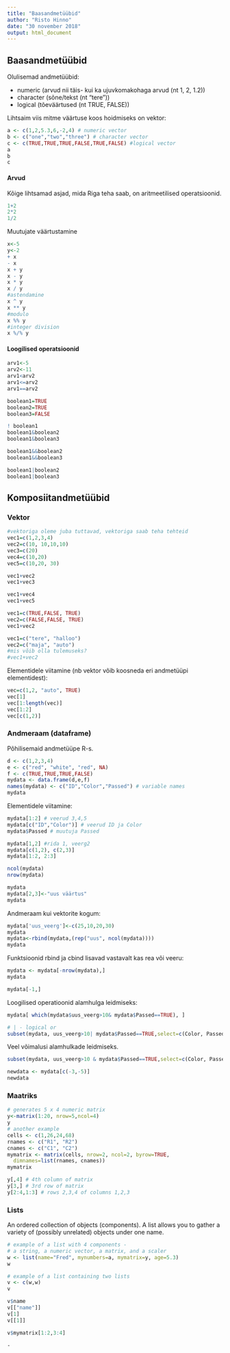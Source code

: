 ```yaml
---
title: "Baasandmetüübid"
author: "Risto Hinno"
date: "30 november 2018"
output: html_document
---
```


## Baasandmetüübid
Olulisemad andmetüübid:

  - numeric (arvud nii täis- kui ka ujuvkomakohaga arvud (nt 1, 2, 1.2))
  - character (sõne/tekst (nt "tere"))
  - logical (tõeväärtused (nt TRUE, FALSE))
    
Lihtsaim viis mitme väärtuse koos hoidmiseks on vektor:
```r

a <- c(1,2,5.3,6,-2,4) # numeric vector
b <- c("one","two","three") # character vector
c <- c(TRUE,TRUE,TRUE,FALSE,TRUE,FALSE) #logical vector
a
b
c
```


#### Arvud

Kõige lihtsamad asjad, mida Riga teha saab, on aritmeetilised operatsioonid.
```r
1+2
2*2
1/2
```

Muutujate väärtustamine
```r
x<-5
y<-2
+ x
- x
x + y
x - y
x * y
x / y
#astendamine
x ^ y
x ** y
#modulo
x %% y
#integer division
x %/% y
```

 
#### Loogilised operatsioonid

```r
arv1<-5
arv2<-11
arv1<arv2
arv1<=arv2
arv1==arv2
```
```r
boolean1=TRUE
boolean2=TRUE
boolean3=FALSE

! boolean1
boolean1&boolean2
boolean1&boolean3

boolean1&&boolean2
boolean1&&boolean3

boolean1|boolean2
boolean1|boolean3
```

## Komposiitandmetüübid

### Vektor
```r
#vektoriga oleme juba tuttavad, vektoriga saab teha tehteid
vec1=c(1,2,3,4)
vec2=c(10, 10,10,10)
vec3=c(20)
vec4=c(10,20)
vec5=c(10,20, 30)

vec1+vec2
vec1+vec3

vec1+vec4
vec1+vec5
```

```r
vec1=c(TRUE,FALSE, TRUE)
vec2=c(FALSE,FALSE, TRUE)
vec1+vec2
```
```r
vec1=c("tere", "halloo")
vec2=c("maja", "auto")
#mis võib olla tulemuseks?
#vec1+vec2
```
Elementidele viitamine (nb vektor võib koosneda eri andmetüüpi elementidest):
```r
vec=c(1,2, "auto", TRUE)
vec[1]
vec[1:length(vec)]
vec[1:2]
vec[c(1,2)]

```
### Andmeraam (dataframe)

Põhilisemaid andmetüüpe R-s.

```r
d <- c(1,2,3,4)
e <- c("red", "white", "red", NA)
f <- c(TRUE,TRUE,TRUE,FALSE)
mydata <- data.frame(d,e,f)
names(mydata) <- c("ID","Color","Passed") # variable names
mydata
```
Elementidele viitamine:
```r
mydata[1:2] # veerud 3,4,5 
mydata[c("ID","Color")] # veerud ID ja Color 
mydata$Passed # muutuja Passed 

mydata[1,2] #rida 1, veerg2
mydata[c(1,2), c(2,3)]
mydata[1:2, 2:3]
```
```r
ncol(mydata)
nrow(mydata)
```

```r
mydata
mydata[2,3]<-"uus väärtus"
mydata
```
Andmeraam kui vektorite kogum:
```r
mydata['uus_veerg']<-c(25,10,20,30)
mydata
mydata<-rbind(mydata,(rep("uus", ncol(mydata))))
mydata
```
Funktsioonid rbind ja cbind lisavad vastavalt kas rea või veeru:
```r
mydata <- mydata[-nrow(mydata),] 
mydata
```
```r
mydata[-1,]
```
Loogilised operatioonid alamhulga leidmiseks:
```r
mydata[ which(mydata$uus_veerg>10& mydata$Passed==TRUE), ]
```
```r
# | - logical or
subset(mydata, uus_veerg>10| mydata$Passed==TRUE,select=c(Color, Passed))
```
Veel võimalusi alamhulkade leidmiseks.
```r
subset(mydata, uus_veerg>10 & mydata$Passed==TRUE,select=c(Color, Passed))
```
```r
newdata <- mydata[c(-3,-5)]
newdata
```

### Maatriks

```r
# generates 5 x 4 numeric matrix 
y<-matrix(1:20, nrow=5,ncol=4)
y
# another example
cells <- c(1,26,24,68)
rnames <- c("R1", "R2")
cnames <- c("C1", "C2") 
mymatrix <- matrix(cells, nrow=2, ncol=2, byrow=TRUE,
  dimnames=list(rnames, cnames))
mymatrix
```

```r
y[,4] # 4th column of matrix
y[3,] # 3rd row of matrix 
y[2:4,1:3] # rows 2,3,4 of columns 1,2,3
```

### Lists
An ordered collection of objects (components). A list allows you to gather a variety of (possibly unrelated) objects under one name.

```r
# example of a list with 4 components - 
# a string, a numeric vector, a matrix, and a scaler 
w <- list(name="Fred", mynumbers=a, mymatrix=y, age=5.3)
w

```

```r
# example of a list containing two lists 
v <- c(w,w)
v
```
```r
v$name
v[["name"]]
v[1]
v[[1]] 

v$mymatrix[1:2,3:4]
```



    - 
